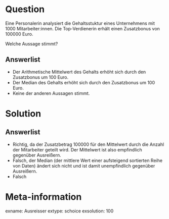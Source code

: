 Question
========

Eine Personalerin analysiert die Gehaltsstuktur eines Unternehmens mit 1000 Mitarbeiter:innen. 
Die Top-Verdienerin erhält einen Zusatzbonus von 100000 Euro.

Welche Aussage stimmt?

Answerlist
----------
* Der Arithmetische Mittelwert des Gehalts erhöht sich durch den Zusatzbonus um 100 Euro.
* Der Median des Gehalts erhöht sich durch den Zusatzbonus um 100 Euro.
* Keine der anderen Aussagen stimmt.


Solution
========

Answerlist
----------
* Richtig, da der Zusatzbetrag 100000 für den Mittelwert durch die Anzahl der Mitarbeiter geteilt wird. Der Mittelwert ist also empfindlich gegenüber Ausreißern.
* Falsch, der Median (der mittlere Wert einer aufsteigend sortierten Reihe von Daten) ändert sich nicht und ist damit unempfindlich gegenüber Ausreißern.
* Falsch


Meta-information
================
exname: Ausreisser
extype: schoice
exsolution: 100